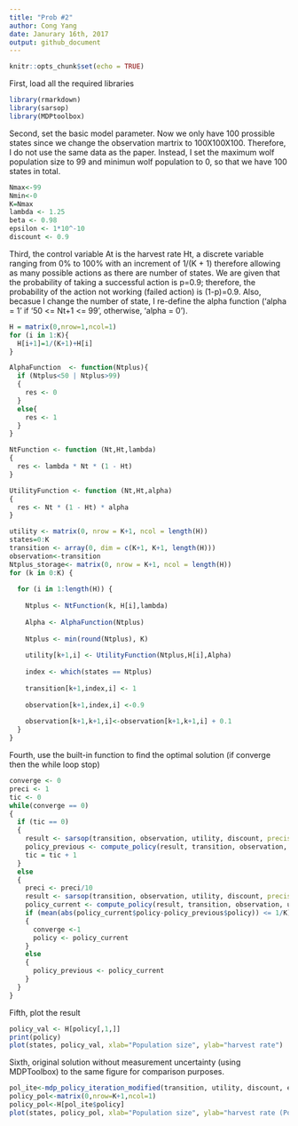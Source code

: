 ```yaml
---
title: "Prob #2"
author: Cong Yang
date: Janurary 16th, 2017
output: github_document
---
```

```r
knitr::opts_chunk$set(echo = TRUE)
```
First, load all the required libraries
```r
library(rmarkdown)
library(sarsop)
library(MDPtoolbox)
```
Second, set the basic model parameter. Now we only have 100 prossible states 
since we change the observation martrix to 100X100X100. Therefore, I do not 
use the same data as the paper. Instead, I set the maximum wolf population 
size to 99 and minimun wolf population to 0, so that we have 100 states in total.
```r
Nmax<-99
Nmin<-0
K=Nmax
lambda <- 1.25
beta <- 0.98
epsilon <- 1*10^-10
discount <- 0.9
```
Third, the control variable At is the harvest rate Ht, 
a discrete variable ranging from 0% to 100% with an increment of 1/(K + 1) 
therefore allowing as many possible actions as there are number of states.
We are given that the probability of taking a successful action is p=0.9;
therefore, the probability of the action not working (failed action) is (1-p)=0.9.
Also, becasue I change the number of state, I re-define the alpha function 
('alpha = 1' if '50 <= Nt+1 <= 99', otherwise, 'alpha = 0').
```r
H = matrix(0,nrow=1,ncol=1)
for (i in 1:K){
  H[i+1]=1/(K+1)+H[i]
}

AlphaFunction  <- function(Ntplus){
  if (Ntplus<50 | Ntplus>99)
  {
    res <- 0
  }
  else{
    res <- 1
  }
}

NtFunction <- function (Nt,Ht,lambda)
{
  res <- lambda * Nt * (1 - Ht)
}

UtilityFunction <- function (Nt,Ht,alpha)
{
  res <- Nt * (1 - Ht) * alpha
}

utility <- matrix(0, nrow = K+1, ncol = length(H)) 
states=0:K
transition <- array(0, dim = c(K+1, K+1, length(H)))
observation<-transition
Ntplus_storage<- matrix(0, nrow = K+1, ncol = length(H)) 
for (k in 0:K) {
  
  for (i in 1:length(H)) {
    
    Ntplus <- NtFunction(k, H[i],lambda)
    
    Alpha <- AlphaFunction(Ntplus)
    
    Ntplus <- min(round(Ntplus), K)
    
    utility[k+1,i] <- UtilityFunction(Ntplus,H[i],Alpha)
    
    index <- which(states == Ntplus)
    
    transition[k+1,index,i] <- 1
    
    observation[k+1,index,i] <-0.9
    
    observation[k+1,k+1,i]<-observation[k+1,k+1,i] + 0.1
  }
}
```
Fourth, use the built-in function to find the optimal solution (if converge then the while loop stop)
```r
converge <- 0
preci <- 1
tic <- 0
while(converge == 0)
{
  if (tic == 0)
  {
    result <- sarsop(transition, observation, utility, discount, precision = preci)
    policy_previous <- compute_policy(result, transition, observation, utility)
    tic = tic + 1
  }
  else
  {
    preci <- preci/10
    result <- sarsop(transition, observation, utility, discount, precision = preci)
    policy_current <- compute_policy(result, transition, observation, utility)
    if (mean(abs(policy_current$policy-policy_previous$policy)) <= 1/K)
    {
      converge <-1
      policy <- policy_current
    }
    else
    {
      policy_previous <- policy_current
    }
  }
}
```
Fifth, plot the result
```r
policy_val <- H[policy[,1,]]
print(policy)
plot(states, policy_val, xlab="Population size", ylab="harvest rate")
```

Sixth, original solution without measurement uncertainty (using MDPToolbox) to the same figure for comparison purposes.
```r
pol_ite<-mdp_policy_iteration_modified(transition, utility, discount, epsilon)
policy_pol<-matrix(0,nrow=K+1,ncol=1)
policy_pol<-H[pol_ite$policy]
plot(states, policy_pol, xlab="Population size", ylab="harvest rate (Pol_Ite)")
```